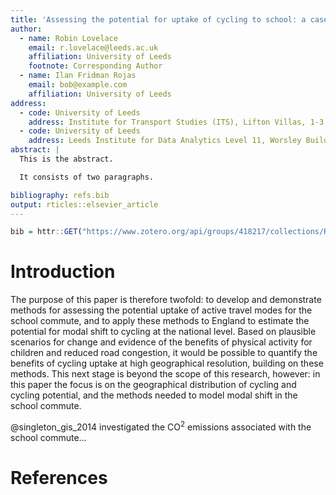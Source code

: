 ```yaml
---
title: 'Assessing the potential for uptake of cycling to school: a case study of England'
author:
  - name: Robin Lovelace
    email: r.lovelace@leeds.ac.uk 
    affiliation: University of Leeds
    footnote: Corresponding Author
  - name: Ilan Fridman Rojas
    email: bob@example.com
    affiliation: University of Leeds
address:
  - code: University of Leeds
    address: Institute for Transport Studies (ITS), Lifton Villas, 1-3 Lifton Place, University of Leeds, Leeds, LS2 9JT, United Kingdom 
  - code: University of Leeds
    address: Leeds Institute for Data Analytics Level 11, Worsley Building Clarendon Way Leeds LS2 9NL, United Kingdom 
abstract: |
  This is the abstract.

  It consists of two paragraphs.

bibliography: refs.bib
output: rticles::elsevier_article
---
```


```r
bib = httr::GET("https://www.zotero.org/api/groups/418217/collections/RZSVFK8G/items/top?limit=100&format=bibtex&v=1", httr::write_disk("paper/refs.bib", overwrite = T))
```


# Introduction


The purpose of this paper is therefore twofold: to develop and demonstrate methods for assessing the potential uptake of active travel modes for the school commute, and to apply these methods to England to estimate the potential for modal shift to cycling at the national level. Based on plausible scenarios for change and evidence of the benefits of physical activity for children and reduced road congestion, it would be possible to quantify the benefits of cycling uptake at high geographical resolution, building on these methods. This next stage is beyond the scope of this research, however: in this paper the focus is on the geographical distribution of cycling and cycling potential, and the methods needed to model modal shift in the school commute. 

@singleton_gis_2014 investigated the CO^2^ emissions associated with the school commute...

References {#references .unnumbered}
==========
